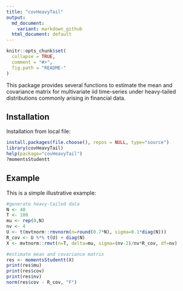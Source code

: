 ```yaml
---
title: "covHeavyTail"
output:
  md_document:
    variant: markdown_github
  html_document: default
---
```


<!-- README.md is generated from README.Rmd. Please edit that file -->

```r
knitr::opts_chunk$set(
  collapse = TRUE,
  comment = "#>",
  fig.path = "README-"
)
```


This package provides several functions to estimate the mean and covariance matrix for multivariate iid time-series under heavy-tailed distributions commonly arising in financial data.


## Installation
Installation from local file:
```r
install.packages(file.choose(), repos = NULL, type="source")
library(covHeavyTail)
help(package="covHeavyTail")
?momentsStudentt
```

## Example

This is a simple illustrative example:

```r
#generate heavy-tailed data
N <- 40
T <- 100
mu <- rep(0,N)
nv <- 4
U <- t(mvtnorm::rmvnorm(n=round(0.7*N), sigma=0.1*diag(N)))
R_cov <- U %*% t(U) + diag(N)
X <- mvtnorm::rmvt(n=T, delta=mu, sigma=(nv-2)/nv*R_cov, df=nv)

#estimate mean and covariance matrix
res <- momentsStudentt(X)
print(res$mu)
print(res$cov)
print(res$nv)
norm(res$cov - R_cov, "F")
```
